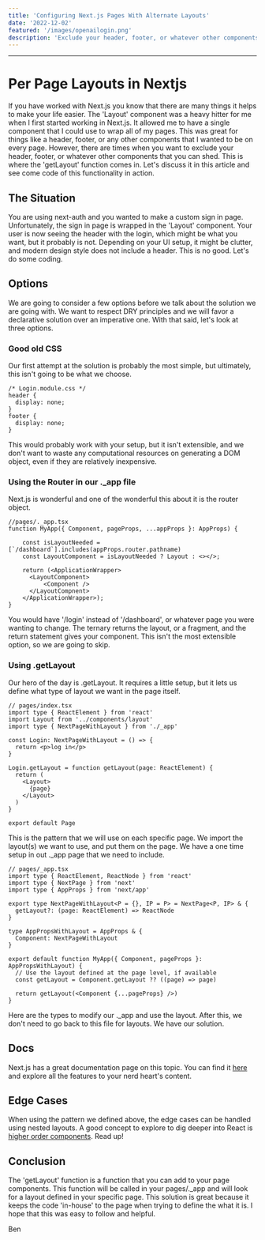 ```yaml
---
title: 'Configuring Next.js Pages With Alternate Layouts'
date: '2022-12-02'
featured: '/images/openailogin.png'
description: 'Exclude your header, footer, or whatever other components that you can shed.'
---
```


---

# Per Page Layouts in Nextjs

If you have worked with Next.js you know that there are many things it helps to make your life easier. The 'Layout' component was a heavy hitter for me when I first started working in Next.js. It allowed me to have a single component that I could use to wrap all of my pages. This was great for things like a header, footer, or any other components that I wanted to be on every page. However, there are times when you want to exclude your header, footer, or whatever other components that you can shed. This is where the 'getLayout' function comes in. Let's discuss it in this article and see come code of this functionality in action.

## The Situation

You are using next-auth and you wanted to make a custom sign in page. Unfortunately, the sign in page is wrapped in the 'Layout' component. Your user is now seeing the header with the login, which might be what you want, but it probably is not. Depending on your UI setup, it might be clutter, and modern design style does not include a header. This is no good. Let's do some coding.

## Options

We are going to consider a few options before we talk about the solution we are going with. We want to respect DRY principles and we will favor a declarative solution over an imperative one. With that said, let's look at three options.

### Good old CSS

Our first attempt at the solution is probably the most simple, but ultimately, this isn't going to be what we choose.

```
/* Login.module.css */
header {
  display: none;
}
footer {
  display: none;
}
```

This would probably work with your setup, but it isn't extensible, and we don't want to waste any computational resources on generating a DOM object, even if they are relatively inexpensive.

### Using the Router in our .\_app file

Next.js is wonderful and one of the wonderful this about it is the router object.

```
//pages/._app.tsx
function MyApp({ Component, pageProps, ...appProps }: AppProps) {

    const isLayoutNeeded = [`/dashboard`].includes(appProps.router.pathname)
    const LayoutComponent = isLayoutNeeded ? Layout : <></>;

    return (<ApplicationWrapper>
      <LayoutComponent>
          <Component />
      </LayoutCompnent>
    </ApplicationWrapper>);
}
```

You would have '/login' instead of '/dashboard', or whatever page you were wanting to change. The ternary returns the layout, or a fragment, and the return statement gives your component. This isn't the most extensible option, so we are going to skip.

### Using .getLayout

Our hero of the day is .getLayout. It requires a little setup, but it lets us define what type of layout we want in the page itself.

```
// pages/index.tsx
import type { ReactElement } from 'react'
import Layout from '../components/layout'
import type { NextPageWithLayout } from './_app'

const Login: NextPageWithLayout = () => {
  return <p>log in</p>
}

Login.getLayout = function getLayout(page: ReactElement) {
  return (
    <Layout>
      {page}
    </Layout>
  )
}

export default Page
```

This is the pattern that we will use on each specific page. We import the layout(s) we want to use, and put them on the page. We have a one time setup in out .\_app page that we need to include.

```
// pages/_app.tsx
import type { ReactElement, ReactNode } from 'react'
import type { NextPage } from 'next'
import type { AppProps } from 'next/app'

export type NextPageWithLayout<P = {}, IP = P> = NextPage<P, IP> & {
  getLayout?: (page: ReactElement) => ReactNode
}

type AppPropsWithLayout = AppProps & {
  Component: NextPageWithLayout
}

export default function MyApp({ Component, pageProps }: AppPropsWithLayout) {
  // Use the layout defined at the page level, if available
  const getLayout = Component.getLayout ?? ((page) => page)

  return getLayout(<Component {...pageProps} />)
}
```

Here are the types to modify our .\_app and use the layout. After this, we don't need to go back to this file for layouts. We have our solution.

## Docs

Next.js has a great documentation page on this topic. You can find it [here](https://nextjs.org/docs/basic-features/layouts#per-page-layouts) and explore all the features to your nerd heart's content.

## Edge Cases

When using the pattern we defined above, the edge cases can be handled using nested layouts. A good concept to explore to dig deeper into React is [higher order components](https://reactjs.org/docs/higher-order-components.html). Read up!

## Conclusion

The 'getLayout' function is a function that you can add to your page components. This function will be called in your pages/.\_app and will look for a layout defined in your specific page. This solution is great because it keeps the code 'in-house' to the page when trying to define the what it is. I hope that this was easy to follow and helpful.

Ben
